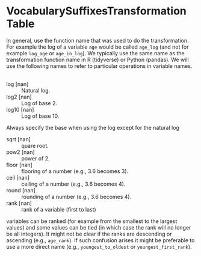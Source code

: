
# VocabularySuffixesTransformation Table

 In general, use the function name that was used to do the transformation. 
For example the log of a variable `age` would be called `age_log` (and not for example `log_age` or `age_in_log`). We typically use the same name as the transformation function name in R (tidyverse) or Python (pandas).  We will use the following names to refer to particular operations in variable names.

<br>log	[nan]
: Natural log.



log2	[nan]
: Log of base 2.



log10	[nan]
: Log of base 10.

:::{.callout-note}

 Always specify the base when using the log except for the natural log  

:::



sqrt	[nan]
: quare root.



pow2	[nan]
: power of 2.



floor	[nan]
: flooring of a number (e.g., 3.6 becomes 3).



ceil	[nan]
: ceiling of a number (e.g., 3.6 becomes 4).



round	[nan]
: rounding of a number (e.g., 3.6 becomes 4).



rank	[nan]
: rank of a variable (first to last)

:::{.callout-note}

 variables can be ranked (for example from the smallest to the largest values) and some values can be tied (in which case the rank will no longer be all integers). It might not be clear if the ranks are descending or ascending (e.g., `age_rank`). If such confusion arises it might be preferable to use a more direct name (e.g., `youngest_to_oldest` or `youngest_first_rank`). 

:::



